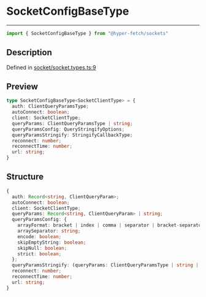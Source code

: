 

# SocketConfigBaseType

<div class="api-docs__separator" data-reactroot="">

---

</div><div class="api-docs__import" data-reactroot="">

```ts
import { SocketConfigBaseType } from "@hyper-fetch/sockets"
```

</div><div class="api-docs__section">

## Description

</div><div class="api-docs__description"><span class="api-docs__do-not-parse">



</span></div><p class="api-docs__definition">

Defined in [socket/socket.types.ts:9](https://github.com/BetterTyped/hyper-fetch/blob/993719ed/packages/sockets/src/socket/socket.types.ts#L9)

</p><div class="api-docs__section">

## Preview

</div><div class="api-docs__preview type">

```ts
type SocketConfigBaseType<SocketClientType> = {
  auth: ClientQueryParamsType; 
  autoConnect: boolean; 
  client: SocketClientType; 
  queryParams: ClientQueryParamsType | string; 
  queryParamsConfig: QueryStringifyOptions; 
  queryParamsStringify: StringifyCallbackType; 
  reconnect: number; 
  reconnectTime: number; 
  url: string; 
}
```

</div><div class="api-docs__section">

## Structure

</div><div class="api-docs__returns">

```ts
{
  auth: Record<string, ClientQueryParam>;
  autoConnect: boolean;
  client: SocketClientType;
  queryParams: Record<string, ClientQueryParam> | string;
  queryParamsConfig: {
    arrayFormat: bracket | index | comma | separator | bracket-separator | none;
    arraySeparator: string;
    encode: boolean;
    skipEmptyString: boolean;
    skipNull: boolean;
    strict: boolean;
  };
  queryParamsStringify: (queryParams: ClientQueryParamsType | string | NegativeTypes) => string;
  reconnect: number;
  reconnectTime: number;
  url: string;
}
```

</div>
